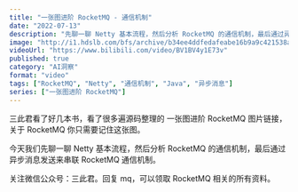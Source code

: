 ```yaml
---
title: "一张图进阶 RocketMQ - 通信机制"
date: "2022-07-13"
description: "先聊一聊 Netty 基本流程，然后分析 RocketMQ 的通信机制，最后通过异步消息发送来串联 RocketMQ 通信机制。"
image: "http://i1.hdslb.com/bfs/archive/b34ee4ddfedafeabe16b9a9c421538a06cec80c9.jpg"
videoUrl: "https://www.bilibili.com/video/BV1BV4y1E73v"
published: true
category: "AI洞察"
format: "video"
tags: ["RocketMQ", "Netty", "通信机制", "Java", "异步消息"]
series: ["一张图进阶 RocketMQ"]
---
```


三此君看了好几本书，看了很多遍源码整理的 一张图进阶 RocketMQ 图片链接，关于 RocketMQ 你只需要记住这张图。

今天我们先聊一聊 Netty 基本流程，然后分析 RocketMQ 的通信机制，最后通过异步消息发送来串联 RocketMQ 通信机制。

关注微信公众号：三此君。回复 mq，可以领取 RocketMQ 相关的所有资料。
